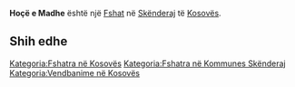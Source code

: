 {{Fshat në Kosovës
 | Emri                = Hoçë e Madhe
| sqi_N_name = Hoçë e Madhe
| sqi_N_FULL_NAME_RO = Hoçë e Madhe
| sqi_N_FULL_NAME_ND_RO = Hoce e Madhe
| sqi_N_SORT_NAME_RG = HOCEEMADHE
| sqi_N_FULL_NAME_RG = Hoçë e Madhe
| sqi_N_FULL_NAME_ND_RG = Hoce e Madhe
| sqi_V_name = Vjellika Horça
| sqi_V_FULL_NAME_RO = Vjellika Horça Hoça e Madhe
| sqi_V_FULL_NAME_ND_RO = Vjellika Horca Hoca e Madhe
| sqi_V_SORT_NAME_RG = VJELLIKAHORCA HOCAEMADHE
| sqi_V_FULL_NAME_RG = Vjellika Horça Hoça e Madhe
| sqi_V_FULL_NAME_ND_RG = Vjellika Horca Hoca e Madhe
| srp_N_name = Velika Hoča
| srp_N_FULL_NAME_RO = Velika Hoča
| srp_N_FULL_NAME_ND_RO = Velika Hoca
| srp_N_SORT_NAME_RG = VELIKAHOCA
| srp_N_FULL_NAME_RG = Velika Hoča
| srp_N_FULL_NAME_ND_RG = Velika Hoca
| srp_NS_name = Велика Хоча
| srp_NS_FULL_NAME_RO = Велика Хоча
| srp_NS_FULL_NAME_ND_RO = Велика Хоча
| srp_NS_SORT_NAME_RG = ВЕЛИКАХОЧА
| srp_NS_FULL_NAME_RG = Велика Хоча
| srp_NS_FULL_NAME_ND_RG = Велика Хоча

 | Emri (Rasa dhanore) = 
 | Figura              = 
 | Shteti              = Kosovo
 | Komuna              = Skënderaj
 | Kodi postar         = 
 | Sipërfaqja          = 

 | Popullsia           = 

 | Regj. i popullsisë  = 
 | Dend. e popullsisë  = 
 | Faqja zyrtare       = 
 <!--- Koordinatat ----> 
 | Gjerësia            = 42.384167
 | Gjatësia            = 20.6775
 | Lartësia            = 
}}
'''Hoçë e Madhe''' është një [[Fshat]] në [[Skënderaj]] të [[Kosovës]].

<!-- == Gjeografia == -->
<!-- == Historia == -->
<!-- == Demografia == -->
== Shih edhe ==
{{Komuna Skënderaj}}
{{Kosovo-Administrata-Cung}}

[[Kategoria:Fshatra në Kosovës]]
[[Kategoria:Fshatra në Kommunes Skënderaj]]
[[Kategoria:Vendbanime në Kosovës]]